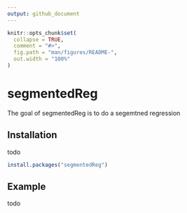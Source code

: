 ```yaml
---
output: github_document
---
```


<!-- README.md is generated from README.Rmd. Please edit that file -->

```r
knitr::opts_chunk$set(
  collapse = TRUE,
  comment = "#>",
  fig.path = "man/figures/README-",
  out.width = "100%"
)
```
# segmentedReg

The goal of segmentedReg is to do a segemtned regression

## Installation

todo

``` r
install.packages("segmentedReg")
```

## Example

todo
